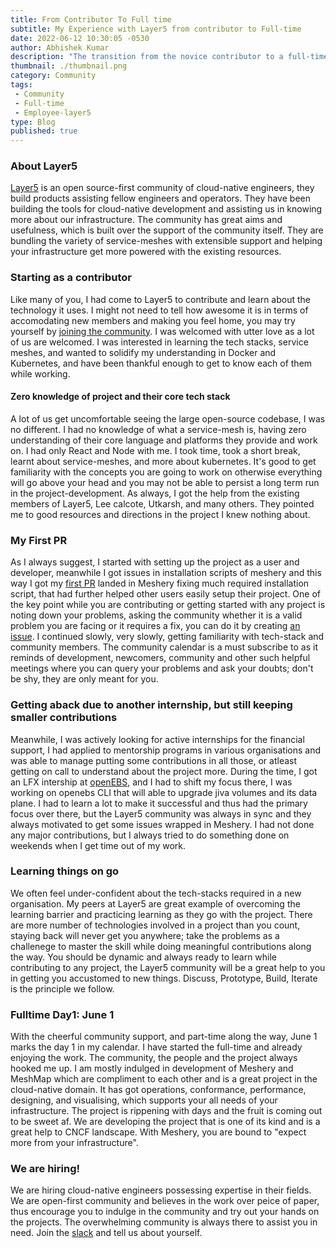 ```yaml
---
title: From Contributor To Full time
subtitle: My Experience with Layer5 from contributor to Full-time
date: 2022-06-12 10:30:05 -0530
author: Abhishek Kumar
description: "The transition from the novice contributor to a full-time at Layer: The service Mesh company"
thumbnail: ./thumbnail.png
category: Community
tags:
 - Community
 - Full-time
 - Employee-layer5
type: Blog
published: true
---
```



<BlogWrapper>

### About Layer5

[Layer5](https://layer5.io/) is an open source-first community of cloud-native engineers, they build products assisting fellow engineers and operators. They have been building the tools for cloud-native development and assisting us in knowing more about our infrastructure. The community has great aims and usefulness, which is built over the support of the community itself. They are bundling the variety of service-meshes with extensible support and helping your infrastructure get more powered with the existing resources.

### Starting as a contributor

Like many of you, I had come to Layer5 to contribute and learn about the technology it uses. I might not need to tell how awesome it is in terms of accomodating new members and making you feel home, you may try yourself by [joining the community](https://layer5.io/community). I was welcomed with utter love as a lot of us are welcomed. I was interested in learning the tech stacks, service meshes, and wanted to solidify my understanding in Docker and Kubernetes, and have been thankful enough to get to know each of them while working.

#### Zero knowledge of project and their core tech stack

A lot of us get uncomfortable seeing the large open-source codebase, I was no different. I had no knowledge of what a service-mesh is, having zero understanding of their core language and platforms they provide and work on. I had only React and Node with me. I took time, took a short break, learnt about service-meshes, and more about kubernetes. It's good to get familiarity with the concepts you are going to work on otherwise everything will go above your head and you may not be able to persist a long term run in the project-development. As always, I got the help from the existing members of Layer5, Lee calcote, Utkarsh, and many others. They pointed me to good resources and directions in the project I knew nothing about.

### My First PR

As I always suggest, I started with setting up the project as a user and developer, meanwhile I got issues in installation scripts of meshery and this way I got my [first PR](https://github.com/meshery/meshery/pull/3193) landed in Meshery fixing much required installation script, that had further helped other users easily setup their project. One of the key point while you are contributing or getting started with any project is noting down your problems, asking the community whether it is a valid problem you are facing or it requires a fix, you can do it by creating [an issue](https://github.com/meshery/meshery/issues/3192). I continued slowly, very slowly, getting familiarity with tech-stack and community members. The community calendar is a must subscribe to as it reminds of development, newcomers, community and other such helpful meetings where you can query your problems and ask your doubts; don't be shy, they are only meant for you.

### Getting aback due to another internship, but still keeping smaller contributions

Meanwhile, I was actively looking for active internships for the financial support, I had applied to mentorship programs in various organisations and was able to manage putting some contributions in all those, or atleast getting on call to understand about the project more. During the time, I got an LFX intership at [openEBS](https://openebs.io/), and I had to shift my focus there, I was working on openebs CLI that will able to upgrade jiva volumes and its data plane. I had to learn a lot to make it successful and thus had the primary focus over there, but the Layer5 community was always in sync and they always motivated to get some issues wrapped in Meshery. I had not done any major contributions, but I always tried to do something done on weekends when I get time out of my work. 

### Learning things on go

We often feel under-confident about the tech-stacks required in a new organisation. My peers at Layer5 are great example of overcoming the learning barrier and practicing learning as they go with the project. There are more number of technologies involved in a project than you count, staying back will never get you anywhere; take the problems as a challenege to master the skill while doing meaningful contributions along the way. You should be dynamic and always ready to learn while contributing to any project, the Layer5 community will be a great help to you in getting you accustomed to new things. Discuss, Prototype, Build, Iterate is the principle we follow.

### Fulltime Day1: June 1

With the cheerful community support, and part-time along the way, June 1 marks the day 1 in my calendar. I have started the full-time and already enjoying the work. The community, the people and the project always hooked me up. I am mostly indulged in development of Meshery and MeshMap which are compliment to each other and is a great project in the cloud-native domain. It has got operations, conformance, performance, designing, and visualising, which supports your all needs of your infrastructure. The project is rippening with days and the fruit is coming out to be sweet af. We are developing the project that is one of its kind and is a great help to CNCF landscape. With Meshery, you are bound to "expect more from your infrastructure".

### We are hiring!

We are hiring cloud-native engineers possessing expertise in their fields. We are open-first community and believes in the work over peice of paper, thus encourage you to indulge in the community and try out your hands on the projects. The overwhelming community is always there to assist you in need.
Join the [slack](http://slack.layer5.io/) and tell us about yourself.

</BlogWrapper>
